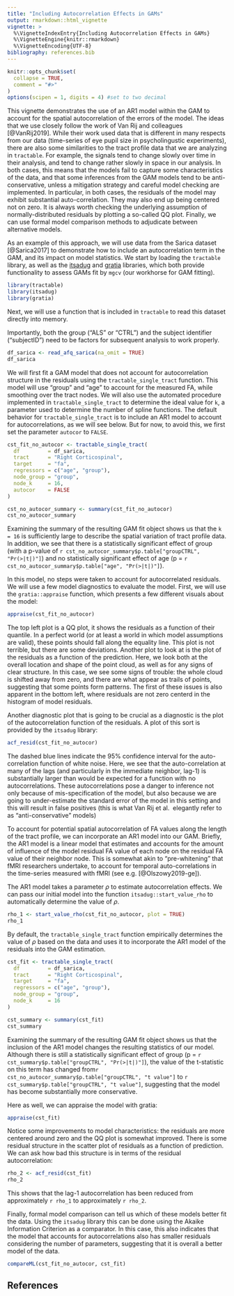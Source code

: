 ```yaml
---
title: "Including Autocorrelation Effects in GAMs"
output: rmarkdown::html_vignette
vignette: >
  %\VignetteIndexEntry{Including Autocorrelation Effects in GAMs}
  %\VignetteEngine{knitr::rmarkdown}
  %\VignetteEncoding{UTF-8}
bibliography: references.bib
---
```


```r
knitr::opts_chunk$set(
  collapse = TRUE,
  comment = "#>"
)
options(scipen = 1, digits = 4) #set to two decimal 
```

This vignette demonstrates the use of an AR1 model within the GAM to account for
the spatial autocorrelation of the errors of the model. The ideas that we use closely follow the work of Van Rij and colleagues [@VanRij2019]. While their work used data that is different in many respects from our data (time-series of eye pupil size in psycholingustic experiments), there are also some similarities to the tract profile data that we are analyzing in `tractable`. For example, the signals tend to change slowly over time in their analysis, and tend to change rather slowly in space in our analysis. In both cases, this means that the models fail to capture some characteristics of the data, and that some inferences from the GAM models tend to be anti-conservative, unless a mitigation strategy and careful model checking are implemented. In particular, in both cases, the residuals of the model may exhibit substantial auto-correlation. They may also end up being centered not on zero. It is always worth checking the underlying assumption of normally-distributed residuals by plotting a so-called QQ plot. Finally, we can use formal model comparison methods to adjudicate between alternative models.

As an example of this approach, we will use data from the Sarica dataset [@Sarica2017] to demonstrate how to include an autocorrelation term in the GAM, and its impact on model statistics.  We start by loading the `tractable` library, as well as the [itsadug](https://www.rdocumentation.org/packages/itsadug/versions/2.4.1/topics/itsadug) and [gratia](https://gavinsimpson.github.io/gratia/) libraries, which both provide functionality to assess GAMs fit by `mgcv` (our workhorse for GAM fitting).

```r
library(tractable)
library(itsadug)
library(gratia)
```

Next, we will use a function that is included in `tractable` to read this dataset directly into memory. 

Importantly, both the group ("ALS" or "CTRL") and the subject identifier ("subjectID") need to be factors for subsequent analysis to work properly.

```r
df_sarica <- read_afq_sarica(na_omit = TRUE)
df_sarica
```

We will first fit a GAM model that does not account for autocorrelation structure 
in the residuals using the `tractable_single_tract` function. This model will use 
"group" and "age" to account for the measured FA, while smoothing over the tract 
nodes. We will  also use the automated procedure implemented in 
`tractable_single_tract` to  determine the ideal value for `k`, a parameter used 
to determine the number of  spline functions. The default behavior for 
`tractable_single_tract` is to include  an AR1 model to account for 
autocorrelations, as we will see below. But for now, to avoid this, we first set 
the parameter `autocor` to `FALSE`. 


```r
cst_fit_no_autocor <- tractable_single_tract(
  df         = df_sarica,
  tract      = "Right Corticospinal",
  target     = "fa",
  regressors = c("age", "group"),
  node_group = "group",
  node_k     = 16,
  autocor    = FALSE
)

cst_no_autocor_summary <- summary(cst_fit_no_autocor)
cst_no_autocor_summary
```

Examining the summary of the resulting GAM fit object shows us that the `k = 16`
is sufficiently large to describe the spatial variation of tract profile data.
In addition, we see that there is a statistically significant effect of group
(with a p-value of `r cst_no_autocor_summary$p.table["groupCTRL", "Pr(>|t|)"]`) and no statistically significant effect of age (p = `r cst_no_autocor_summary$p.table["age", "Pr(>|t|)"]`).

In this model, no steps were taken to account for autocorrelated residuals. We will use a few model diagnostics to evaluate the model. First, we will use the `gratia::appraise` function, which presents a few different visuals about the model: 

```r
appraise(cst_fit_no_autocor)
```


The top left plot is a QQ plot, it shows the residuals as a function of their quantile. In a perfect world (or at least a world in which model assumptions are valid), these points should fall along the equality line. This plot is not terrible, but there are some deviations. Another plot to look at is the plot of the residuals as a function of the prediction. Here, we look both at the overall location and shape of the point cloud, as well as for any signs of clear structure. In this case, we see some signs of trouble: the whole cloud is shifted away from zero, and there are what appear as trails of points, suggesting that some points form patterns. The first of these issues is also apparent in the bottom left, where residuals are not zero centerd in the histogram of model residuals. 

Another diagnostic plot that is going to be crucial as a diagnostic is the plot of the autocorrelation function of the residuals. A plot of this sort is provided by the `itsadug` library: 

```r
acf_resid(cst_fit_no_autocor)
```

The dashed blue lines indicate the 95% confidence interval for the auto-correlation 
function of white noise. Here, we see that the auto-correlation at many of the lags 
(and particularly in the immediate neighbor, lag-1) is substantially larger than 
would be expected for a function with no autocorrelations.  These autocorrelations 
pose a danger to inference not only because of  mis-specification of the model, but 
also because we are going to under-estimate the  standard error of the model in 
this setting and this will result in false  positives (this is what Van Rij et al. 
elegantly refer to as "anti-conservative"  models)

To account for potential spatial autocorrelation of FA values along the length 
of the tract profile, we can incorporate an AR1 model into our GAM. Briefly, the
AR1 model is a linear model that estimates and accounts for the amount of influence 
of the model residual FA value of each node on the residual FA value of 
their neighbor node. This is somewhat akin to "pre-whitening" that fMRI researchers undertake, to account for temporal auto-correlations in the time-series measured with fMRI (see e.g. [@Olszowy2019-ge]). 

The AR1 model takes a parameter $\rho$ to estimate autocorrelation effects. We 
can pass our initial model into the function `itsadug::start_value_rho` to 
automatically determine the value of $\rho$. 

```r
rho_1 <- start_value_rho(cst_fit_no_autocor, plot = TRUE)
rho_1
```

By default, the `tractable_single_tract` function empirically determines the value of $\rho$ based on the data and uses it to incorporate the AR1 model of the residuals into the GAM estimation. 

```r
cst_fit <- tractable_single_tract(
  df         = df_sarica,
  tract      = "Right Corticospinal",
  target     = "fa",
  regressors = c("age", "group"),
  node_group = "group",
  node_k     = 16
)

cst_summary <- summary(cst_fit)
cst_summary
```

Examining the summary of the resulting GAM fit object shows us that the inclusion
of the AR1 model changes the resulting statistics of our model. Although there 
is still a statistically significant effect of group (p = `r cst_summary$p.table["groupCTRL", "Pr(>|t|)"]`), the value of the t-statistic on this term has changed from`r cst_no_autocor_summary$p.table["groupCTRL", "t value"]` to `r cst_summary$p.table["groupCTRL", "t value"]`, suggesting that the model has become substantially more conservative.

Here as well, we can appraise the model with gratia:

```r
appraise(cst_fit)
```

Notice some improvements to model characteristics: the residuals are more centered around zero and the QQ plot is somewhat improved. There is some residual structure in the scatter plot of residuals as a function of prediction. We can ask how bad this structure is in terms of the residual autocorrelation: 

```r
rho_2 <- acf_resid(cst_fit)
rho_2
```

This shows that the lag-1 autocorrelation has been reduced from approximately `r rho_1` to approximately `r rho_2`. 

Finally, formal model comparison can tell us which of these models better fit the 
data. Using the `itsadug` library this can be done using the Akaike Information 
Criterion as a comparator. In this case, this also indicates that the model that 
accounts for autocorrelations also has smaller residuals considering the number of 
parameters, suggesting that it is overall a better model of the data.

```r
compareML(cst_fit_no_autocor, cst_fit)
```

## References
